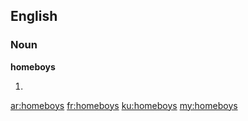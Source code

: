 ==English==

===Noun===
'''homeboys'''

# {{plural of|[[homeboy]]}}

[[ar:homeboys]]
[[fr:homeboys]]
[[ku:homeboys]]
[[my:homeboys]]